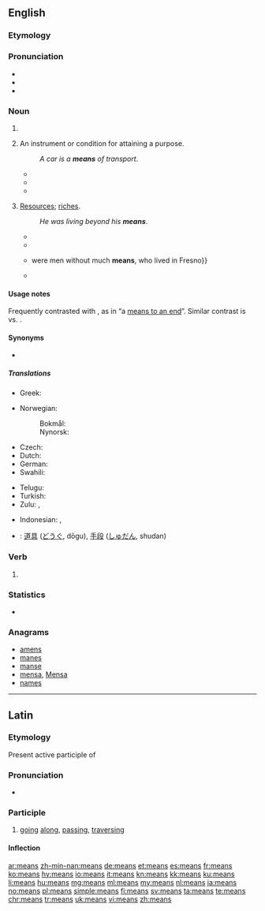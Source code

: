 ==English==
{{wikipedia}}

===Etymology===

===Pronunciation===
* {{IPA|/miːnz/|lang=en}}
* {{audio|en-us-means.ogg|Audio (US)|lang=en}}
* {{rhymes|iːnz|lang=en}}

===Noun===
{{head|en|noun}}

# {{plural of|mean|lang=en}}
# {{label|en|countable|singular|and|plural}} An instrument or condition for attaining a purpose.
#: {{usex|She treated him as a '''means''' to an end.|lang=en}}
#: ''A car is a '''means''' of transport''.
#* {{quote-book|author={{w|Francis Bacon}}|title=History of the reign of King Henry VII|year=1622|passage=And by this '''means''' also he had them the more at vantage, being tired and harassed with a long march; and more at mercy, being cut off far from their country, and therefore not able by any sudden flight to get to retreat, and to renew their troubles.}}
#* {{quote-book|author={{w|William Shakespeare}}|title={{w|Timon of Athens}}|passage=Our hope in him is dead: let us return,<br>And strain what other '''means''' is left unto us<br>In our dear peril.|section=Act V, Scene 1|year=1623}}
#* {{quote-magazine|date=2013-06-07|author=[http://www.guardian.co.uk/profile/edpilkington Ed Pilkington]
|volume=188|issue=26|page=6|magazine={{w|The Guardian Weekly}}
|title=[http://www.guardian.co.uk/science/2013/may/29/killer-robots-ban-un-warning &lsquo;Killer robots&rsquo; should be banned in advance, UN told]
|passage=In his submission to the UN, [Christof] Heyns points to the experience of drones. Unmanned aerial vehicles were intended initially only for surveillance, and their use for offensive purposes was prohibited, yet once strategists realised their perceived advantages as a '''means''' of carrying out targeted killings, all objections were swept out of the way.}}
# {{label|en|uncountable|plurale tantum}} [[resources|Resources]]; [[riches]].
#: {{usex|a person of '''means'''; &nbsp; independent '''means'''|lang=en}}
#: ''He was living beyond his '''means'''''.
#* {{quote-book| title=A Treatise of Justifying Righteousness| page=163| author=Richard Baxter| year=1676| passage=Where there is much '''means''' to be used, and conditions yet to be performed, for the continuation and Consummation of our Justification, there it is not yet continued or consummate.}}
#* {{quote-book| title={{w|The Communist Manifesto}}| page=5| author={{w|Karl Marx}}| editor={{w|Friedrich Engels}}| year=1888|  passage=Because there is too much civilisation, too much '''means''' of subsistence, too much industry, too much commerce}}
#* {{quote-book|title=Authorizing association of producers of agricultural products| page=99| author=United States. Congress. Senate. Committee on the Judiciary| year=1921| passage=Then the other 12 packers {{...}} were men without much '''means''', who lived in Fresno}}
#* {{quote-book|year=1955|author={{w|Rex Stout}}|chapter=Die Like a Dog|title=[[w:Three Witnesses (book)|''Three Witnesses'']]|publisher=[[w:Bantam Books|Bantam Books]]|date_published=October 1994|ISBN=055324959|page=154|passage=Some kind of writer. He didn't have to make a living; he had '''means'''.}}

====Usage notes====
Frequently contrasted with {{term|end||goal}}, as in “a [[means to an end]]”. Similar contrast is {{term|process}} vs. {{term|product}}.

====Synonyms====
* {{l|en|wherewithal}}

=====Translations=====
{{trans-top|instrument or condition for attaining a purpose}}
* Greek: {{t+|el|μέσο|n|sc=Grek}}
{{trans-mid}}
* Norwegian:
*: Bokmål: {{t+|nb|middel|n}}
*: Nynorsk: {{t|nn|middel|n}}
{{trans-bottom}}

{{trans-top|resources}}
* Czech: {{t|cs|prostředky|m-p}}
* Dutch: {{t+|nl|middelen|n-p}}
* German: {{t+|de|Mittel|n}}
* Swahili: {{t+|sw|viombo}}
{{trans-mid}}
* Telugu: {{t|te|మూలాధారాలు|tr=muladharalu|sc=Telu}}
* Turkish: {{t+|tr|kaynak}}
* Zulu: {{t+|zu|icebo|c5|c6}}, {{t|zu|isu|c5|c6}}
{{trans-bottom}}

{{checktrans-top}}
* Indonesian: {{t-check|id|alat}}, {{t-check|id|alat|peralatan}}
* {{ttbc|ja}}: [[道具]] ([[どうぐ]], dōgu), [[手段]] ([[しゅだん]], shudan)
{{trans-bottom}}

===Verb===
{{head|en|verb form}}

# {{en-third-person singular of|mean}}

===Statistics===
* {{rank|hundred|believe|white|282|means|thus|order|near}}

===Anagrams===
* [[amens#English|amens]]
* [[manes#English|manes]]
* [[manse#English|manse]]
* [[mensa#English|mensa]], [[Mensa#English|Mensa]]
* [[names#English|names]]

----

==Latin==

===Etymology===
Present active participle of {{m|la|meō||go along, traverse}}

===Pronunciation===
* {{a|Classical}} {{IPA|/ˈme.aːns/|lang=la}}

===Participle===
{{la-present participle|me||ans}}

# [[going]] [[along]], [[passing]], [[traversing]]

====Inflection====
{{la-decl-3rd-part|meāns|meant}}

[[ar:means]]
[[zh-min-nan:means]]
[[de:means]]
[[et:means]]
[[es:means]]
[[fr:means]]
[[ko:means]]
[[hy:means]]
[[io:means]]
[[it:means]]
[[kn:means]]
[[kk:means]]
[[ku:means]]
[[li:means]]
[[hu:means]]
[[mg:means]]
[[ml:means]]
[[my:means]]
[[nl:means]]
[[ja:means]]
[[no:means]]
[[pl:means]]
[[simple:means]]
[[fi:means]]
[[sv:means]]
[[ta:means]]
[[te:means]]
[[chr:means]]
[[tr:means]]
[[uk:means]]
[[vi:means]]
[[zh:means]]